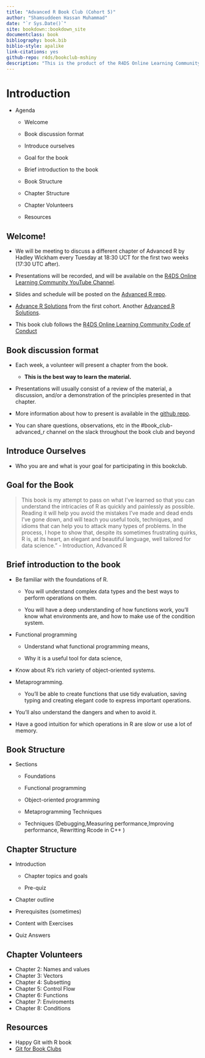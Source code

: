```yaml
--- 
title: "Advanced R Book Club (Cohort 5)"
author: "Shamsuddeen Hassan Muhammad"
date: "`r Sys.Date()`"
site: bookdown::bookdown_site
documentclass: book
bibliography: book.bib
biblio-style: apalike
link-citations: yes
github-repo: r4ds/bookclub-mshiny
description: "This is the product of the R4DS Online Learning Community's Book Club."
---
```



# Introduction {-}

- Agenda

    - Welcome 

    - Book discussion format

    - Introduce ourselves

    - Goal for the book

    - Brief introduction to the book

    - Book Structure

    - Chapter Structure

    - Chapter Volunteers

    - Resources


## Welcome! {-}


- We will be meeting to discuss a different chapter of Advanced R by Hadley Wickham every Tuesday at 18:30 UCT for the first two weeks (17:30 UTC after).

- Presentations will be recorded, and will be available on the [R4DS Online Learning Community YouTube Channel](https://r4ds.io/youtube).


- Slides and schedule will be posted on the [Advanced R repo](https://github.com/r4ds/bookclub-Advanced_R). 


- [Advance R Solutions](https://r4ds.github.io/bookclub-Advanced_R/QandA/docs/welcome.html) from the first cohort. Another [Advanced R Solutions](https://advanced-r-solutions.rbind.io/). 

-  This book club follows the  [R4DS Online Learning Community Code of Conduct](https://www.rfordatasci.com/conduct/)
 


## Book discussion format {-}


- Each week, a volunteer will present a chapter from the book.

  -  **This is the best way to learn the material.**

- Presentations will usually consist of a review of the material, a discussion, and/or a demonstration of the principles presented in that chapter.

- More information about how to present is available in the [github repo](https://github.com/r4ds/bookclub-Advanced_R).

- You can share questions, observations, etc in the #book_club-advanced_r channel on the slack throughout the book club and beyond



## Introduce Ourselves {-}

- Who you are and what is your goal for participating in this bookclub.


## Goal for the Book {-}


>This book is my attempt to pass on what I’ve learned so that you can understand the intricacies of R as quickly and painlessly as possible. Reading it will help you avoid the mistakes I’ve made and dead ends I’ve gone down, and will teach you useful tools, techniques, and idioms that can help you to attack many types of problems. In the process, I hope to show that, despite its sometimes frustrating quirks, R is, at its heart, an elegant and beautiful language, well tailored for data science.” - Introduction, Advanced R



## Brief introduction to the book {-}

- Be familiar with the foundations of R. 

    - You will understand complex data types and the best ways to perform operations on them. 
    
    - You will have a deep understanding of how functions work, you’ll know what environments are, and how to make use of the condition system.
    

- Functional programming

    - Understand what functional programming means, 
    
    - Why it is a useful tool for data science,
    
- Know about R’s rich variety of object-oriented systems. 

- Metaprogramming. 

   - You’ll be able to create functions that use tidy evaluation,     saving typing and creating elegant code to express important operations. 
     
 - You’ll also understand the dangers and when to avoid it.

- Have a good intuition for which operations in R are slow or use a lot of memory. 


## Book Structure {-}

- Sections

    - Foundations

    - Functional programming

    - Object-oriented programming

    - Metaprogramming Techniques
    
    - Techniques (Debugging,Measuring performance,Improving performance, Rewritting Rcode in C++ )

## Chapter Structure {-}

- Introduction

    - Chapter topics and goals

    - Pre-quiz

- Chapter outline

- Prerequisites (sometimes)

- Content with Exercises 

- Quiz Answers

## Chapter Volunteers {-}

- Chapter 2: Names and values
- Chapter 3: Vectors
- Chapter 4: Subsetting
- Chapter 5: Control Flow
- Chapter 6: Functions
- Chapter 7: Enviroments
- Chapter 8: Conditions 


## Resources {-}

- Happy Git with R book
- [Git for Book Clubs](https://www.youtube.com/watch?v=d41oc2OMAuI&list=PL3x6DOfs2NGhS_PhklqT6PwK1Fh7blgP2&ab_channel=R4DSOnlineLearningCommunity)
